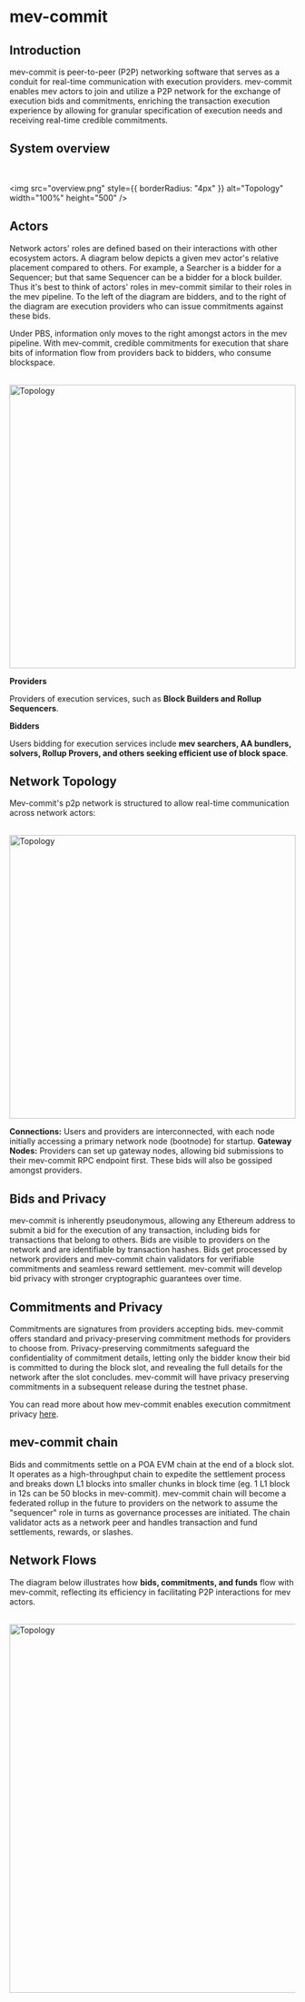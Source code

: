 # mev-commit

## Introduction

mev-commit is peer-to-peer (P2P) networking software that serves as a conduit for real-time communication with execution providers. mev-commit enables mev actors to join and utilize a P2P network for the exchange of execution bids and commitments, enriching the transaction execution experience by allowing for granular specification of execution needs and receiving real-time credible commitments.

## System overview

<br />

<img
  src="overview.png"
  style={{ borderRadius: "4px" }}
  alt="Topology"
  width="100%"
  height="500"
/>
## Actors

Network actors' roles are defined based on their interactions with other ecosystem actors. A diagram below depicts a given mev actor's relative placement compared to others. For example, a Searcher is a bidder for a Sequencer; but that same Sequencer can be a bidder for a block builder. Thus it's best to think of actors' roles in mev-commit similar to their roles in the mev pipeline. To the left of the diagram are bidders, and to the right of the diagram are execution providers who can issue commitments against these bids.

Under PBS, information only moves to the right amongst actors in the mev pipeline. With mev-commit, credible commitments for execution that share bits of information flow from providers back to bidders, who consume blockspace.

<br />
<img
  style={{ borderRadius: "4px" }}
  src="mev-supply-chain.png"
  alt="Topology"
  width="100%"
  height="500"
/>

**Providers**

Providers of execution services, such as **Block Builders and Rollup Sequencers**.

**Bidders**

Users bidding for execution services include **mev searchers, AA bundlers, solvers, Rollup Provers, and others seeking efficient use of block space**.

## Network Topology

Mev-commit's p2p network is structured to allow real-time communication across network actors:

<br />
<img
  src="network.png"
  style={{ borderRadius: "4px" }}
  alt="Topology"
  width="100%"
  height="500"
/>

**Connections:** Users and providers are interconnected, with each node initially accessing a primary network node (bootnode) for startup.
**Gateway Nodes:** Providers can set up gateway nodes, allowing bid submissions to their mev-commit RPC endpoint first. These bids will also be gossiped amongst providers.

## Bids and Privacy

mev-commit is inherently pseudonymous, allowing any Ethereum address to submit a bid for the execution of any transaction, including bids for transactions that belong to others. Bids are visible to providers on the network and are identifiable by transaction hashes. Bids get processed by network providers and mev-commit chain validators for verifiable commitments and seamless reward settlement. mev-commit will develop bid privacy with stronger cryptographic guarantees over time.

## Commitments and Privacy

Commitments are signatures from providers accepting bids. mev-commit offers standard and privacy-preserving commitment methods for providers to choose from. Privacy-preserving commitments safeguard the confidentiality of commitment details, letting only the bidder know their bid is committed to during the block slot, and revealing the full details for the network after the slot concludes. mev-commit will have privacy preserving commitments in a subsequent release during the testnet phase.

You can read more about how mev-commit enables execution commitment privacy [here](https://mirror.xyz/0xB456F9deb9bB6f545f91Ce2949C458c3A723659e/1gjUCw9tCUDZ2U71N-6IkINeJYyhuTdC7WeVeBam-fM).
 
## mev-commit chain

Bids and commitments settle on a POA EVM chain at the end of a block slot. It operates as a high-throughput chain to expedite the settlement process and breaks down L1 blocks into smaller chunks in block time (eg. 1 L1 block in 12s can be 50 blocks in mev-commit). mev-commit chain will become a federated rollup in the future to providers on the network to assume the "sequencer" role in turns as governance processes are initiated. The chain validator acts as a network peer and handles transaction and fund settlements, rewards, or slashes.

## Network Flows

The diagram below illustrates how **bids, commitments, and funds** flow with mev-commit, reflecting its efficiency in facilitating P2P interactions for mev actors.

<br />
<img
  style={{ borderRadius: "4px" }}
  src="flow.png"
  alt="Topology"
  width="750"
  height="650"
/>

